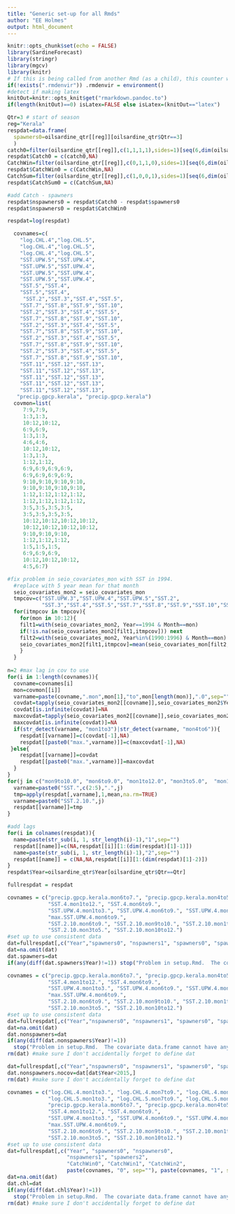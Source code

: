```yaml
---
title: "Generic set-up for all Rmds"
author: "EE Holmes"
output: html_document
---
```


```r
knitr::opts_chunk$set(echo = FALSE)
library(SardineForecast)
library(stringr)
library(mgcv)
library(knitr)
# If this is being called from another Rmd (as a child), this counter will exist
if(!exists(".rmdenvir")) .rmdenvir = environment()
#detect if making latex
knitOut=knitr::opts_knit$get("rmarkdown.pandoc.to")
if(length(knitOut)==0) isLatex=FALSE else isLatex=(knitOut=="latex")
```


```r
Qtr=3 # start of season
reg="Kerala"
respdat=data.frame(
  spawners0=oilsardine_qtr[[reg]][oilsardine_qtr$Qtr==3]
  )
catch0=filter(oilsardine_qtr[[reg]],c(1,1,1,1),sides=1)[seq(6,dim(oilsardine_qtr)[1],4)]
respdat$Catch0 = c(catch0,NA)
CatchWin=filter(oilsardine_qtr[[reg]],c(0,1,1,0),sides=1)[seq(6,dim(oilsardine_qtr)[1],4)]
respdat$CatchWin0 = c(CatchWin,NA)
CatchSum=filter(oilsardine_qtr[[reg]],c(1,0,0,1),sides=1)[seq(6,dim(oilsardine_qtr)[1],4)]
respdat$CatchSum0 = c(CatchSum,NA)

#add Catch - spawners
respdat$nspawners0 = respdat$Catch0 - respdat$spawners0
respdat$nspawners0 = respdat$CatchWin0

respdat=log(respdat)

  covnames=c(
    "log.CHL.4","log.CHL.5",
    "log.CHL.4","log.CHL.5",
    "log.CHL.4","log.CHL.5",
    "SST.UPW.5","SST.UPW.4",
    "SST.UPW.5","SST.UPW.4",
    "SST.UPW.5","SST.UPW.4",
    "SST.UPW.5","SST.UPW.4",
    "SST.5","SST.4",
    "SST.5","SST.4",
     "SST.2","SST.3","SST.4","SST.5",
    "SST.7","SST.8","SST.9","SST.10",
    "SST.2","SST.3","SST.4","SST.5",
    "SST.7","SST.8","SST.9","SST.10",
    "SST.2","SST.3","SST.4","SST.5",
    "SST.7","SST.8","SST.9","SST.10",
    "SST.2","SST.3","SST.4","SST.5",
    "SST.7","SST.8","SST.9","SST.10",
    "SST.2","SST.3","SST.4","SST.5",
    "SST.7","SST.8","SST.9","SST.10",
    "SST.11","SST.12","SST.13",
    "SST.11","SST.12","SST.13",
    "SST.11","SST.12","SST.13",
    "SST.11","SST.12","SST.13",
    "SST.11","SST.12","SST.13",
   "precip.gpcp.kerala", "precip.gpcp.kerala")
  covmon=list(
     7:9,7:9,
     1:3,1:3,
     10:12,10:12,
     6:9,6:9,
     1:3,1:3,
     4:6,4:6,
     10:12,10:12,
     1:3,1:3,
     1:12,1:12,
     6:9,6:9,6:9,6:9,
     6:9,6:9,6:9,6:9,
     9:10,9:10,9:10,9:10,
     9:10,9:10,9:10,9:10,
     1:12,1:12,1:12,1:12,
     1:12,1:12,1:12,1:12,
     3:5,3:5,3:5,3:5,
     3:5,3:5,3:5,3:5,
     10:12,10:12,10:12,10:12,
     10:12,10:12,10:12,10:12,
     9:10,9:10,9:10,
     1:12,1:12,1:12,
     1:5,1:5,1:5,
     6:9,6:9,6:9,
     10:12,10:12,10:12,
     4:5,6:7)

#fix problem in seio_covariates_mon with SST in 1994.
  #replace with 5 year mean for that month
  seio_covariates_mon2 = seio_covariates_mon
  tmpcov=c("SST.UPW.3","SST.UPW.4","SST.UPW.5","SST.2",
           "SST.3","SST.4","SST.5","SST.7","SST.8","SST.9","SST.10","SST.11","SST.12","SST.13")
  for(itmpcov in tmpcov){
    for(mon in 10:12){
    filt1=with(seio_covariates_mon2, Year==1994 & Month==mon)
    if(!is.na(seio_covariates_mon2[filt1,itmpcov])) next
    filt2=with(seio_covariates_mon2, Year%in%(1990:1996) & Month==mon)
    seio_covariates_mon2[filt1,itmpcov]=mean(seio_covariates_mon[filt2,itmpcov], na.rm=TRUE)
    }
  }
     
n=2 #max lag in cov to use
for(i in 1:length(covnames)){
  covname=covnames[i]
  mon=covmon[[i]]
  varname=paste(covname,".mon",mon[1],"to",mon[length(mon)],".0",sep="")
  covdat=tapply(seio_covariates_mon2[[covname]],seio_covariates_mon2$Year,function(x){mean(x[mon],na.rm=TRUE)})
  covdat[is.infinite(covdat)]=NA
  maxcovdat=tapply(seio_covariates_mon2[[covname]],seio_covariates_mon2$Year,function(x){max(x[mon],na.rm=TRUE)})
  maxcovdat[is.infinite(covdat)]=NA  
  if(str_detect(varname, "mon1to3")|str_detect(varname, "mon4to6")){
    respdat[[varname]]=c(covdat[-1],NA)
    respdat[[paste0("max.",varname)]]=c(maxcovdat[-1],NA)
 }else{
    respdat[[varname]]=covdat
    respdat[[paste0("max.",varname)]]=maxcovdat
  }
}
for(j in c("mon9to10.0", "mon6to9.0", "mon1to12.0", "mon3to5.0",  "mon10to12.0")){
  varname=paste0("SST.",c(2:5),".",j)
  tmp=apply(respdat[,varname],1,mean,na.rm=TRUE)
  varname=paste0("SST.2.10.",j)
  respdat[[varname]]=tmp
}

#add lags
for(i in colnames(respdat)){
  name=paste(str_sub(i, 1, str_length(i)-1),"1",sep="")
  respdat[[name]]=c(NA,respdat[[i]][1:(dim(respdat)[1]-1)])
  name=paste(str_sub(i, 1, str_length(i)-1),"2",sep="")
  respdat[[name]] = c(NA,NA,respdat[[i]][1:(dim(respdat)[1]-2)])
}
respdat$Year=oilsardine_qtr$Year[oilsardine_qtr$Qtr==Qtr]

fullrespdat = respdat
```

```r
covnames = c("precip.gpcp.kerala.mon6to7.", "precip.gpcp.kerala.mon4to5.", 
             "SST.4.mon1to12.", "SST.4.mon6to9.", 
             "SST.UPW.4.mon1to3.", "SST.UPW.4.mon6to9.", "SST.UPW.4.mon10to12.", "SST.UPW.4.mon4to6.",
             "max.SST.UPW.4.mon6to9.",
             "SST.2.10.mon6to9.", "SST.2.10.mon9to10.", "SST.2.10.mon1to12.",
             "SST.2.10.mon3to5.", "SST.2.10.mon10to12.")
#set up to use consistent data
dat=fullrespdat[,c("Year","spawners0", "nspawners1", "spawners0", "spawners1", "spawners2", paste(covnames, "0", sep=""), paste(covnames, "1", sep=""))]
dat=na.omit(dat)
dat.spawners=dat
if(any(diff(dat.spawners$Year)!=1)) stop("Problem in setup.Rmd.  The covariate data.frame cannot have any missing years.")
```

```r
covnames = c("precip.gpcp.kerala.mon6to7.", "precip.gpcp.kerala.mon4to5.", 
             "SST.4.mon1to12.", "SST.4.mon6to9.", 
             "SST.UPW.4.mon1to3.", "SST.UPW.4.mon6to9.", "SST.UPW.4.mon10to12.", "SST.UPW.4.mon4to6.",
             "max.SST.UPW.4.mon6to9.",
             "SST.2.10.mon6to9.", "SST.2.10.mon9to10.", "SST.2.10.mon1to12.", 
             "SST.2.10.mon3to5.", "SST.2.10.mon10to12.")
#set up to use consistent data
dat=fullrespdat[,c("Year","nspawners0", "nspawners1", "spawners0", "spawners1", "spawners2", paste(covnames, "0", sep=""), paste(covnames, "1", sep=""))]
dat=na.omit(dat)
dat.nonspawners=dat
if(any(diff(dat.nonspawners$Year)!=1))
  stop("Problem in setup.Rmd.  The covariate data.frame cannot have any missing years.")
rm(dat) #make sure I don't accidentally forget to define dat

dat=fullrespdat[,c("Year","nspawners0", "nspawners1", "spawners0", "spawners1", "spawners2", paste(covnames, "0", sep=""), paste(covnames, "1", sep=""))]
dat.nonspawners.nocov=dat[dat$Year<2015,]
rm(dat) #make sure I don't accidentally forget to define dat
```

```r
covnames = c("log.CHL.4.mon1to3.", "log.CHL.4.mon7to9.", "log.CHL.4.mon10to12.",
             "log.CHL.5.mon1to3.", "log.CHL.5.mon7to9.", "log.CHL.5.mon10to12.",
             "precip.gpcp.kerala.mon6to7.", "precip.gpcp.kerala.mon4to5.",
             "SST.4.mon1to12.", "SST.4.mon6to9.", 
             "SST.UPW.4.mon1to3.", "SST.UPW.4.mon6to9.", "SST.UPW.4.mon10to12.", "SST.UPW.4.mon4to6.",
             "max.SST.UPW.4.mon6to9.",
             "SST.2.10.mon6to9.", "SST.2.10.mon9to10.", "SST.2.10.mon1to12.",
             "SST.2.10.mon3to5.", "SST.2.10.mon10to12.")
#set up to use consistent data
dat=fullrespdat[,c("Year", "spawners0", "nspawners0",
                   "nspawners1", "spawners2",
                   "CatchWin0", "CatchWin1", "CatchWin2",
                   paste(covnames, "0", sep=""), paste(covnames, "1", sep=""))]
dat=na.omit(dat)
dat.chl=dat
if(any(diff(dat.chl$Year)!=1))
  stop("Problem in setup.Rmd.  The covariate data.frame cannot have any missing years.")
rm(dat) #make sure I don't accidentally forget to define dat
```

